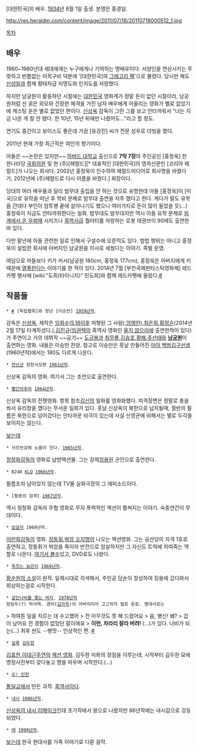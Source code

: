 [대한민국]의 배우. [[1934년]] 8월 1일 출생. 본명은 홍경일.

http://res.heraldm.com/content/image/2011/07/18/20110718000512_1.jpg

[[목차]]

== 배우 ==
1960~1980년대 세대에게는 누구에게나 기억하는 명배우이다. 서양인을 연상시키는 뚜렷하고 빈틈없는 이목구비 덕분에 '[대한민국]의 [[그레고리 펙]]'으로 불렸다. 당시만 해도 [[신성일]]과 함께 황태자급 지명도와 인지도를 자랑했다.

하지만 남궁원이 활동하던 시절에는 [[대한민국]] 영화계가 정말 돈이 없던 시절이라, 남궁원처럼 선 굵은 외모와 건장한 체격을 가진 남자 배우에게 어울리는 영화가 별로 없었기에 캐스팅 운은 별로 없었던 편이다. [[신상옥]] 감독이 그런 그를 보고 안타까워서 "너는 지금 나온 게 참 안 됐다. 한 10년, 15년 뒤에만 나왔어도..."라고 할 정도. 

연기도 중간이고 보이스도 좋은데 가끔 [유강진] 씨가 전문 성우로 더빙을 했다.

2011년 현재 가장 최근작은 여인의 향기이다.

아들은 ~~논란은 있지만~~ [[하버드 대학교]] 출신으로 '''7막 7장'''의 주인공인 [홍정욱] 전 한나라당 [[국회의원]] 및 현 (주)[헤럴드][* 대표적인 [대한민국]의 영자신문인 [코리아 헤럴드]가 나오는 회사다. 2002년 홍정욱이 인수하여 헤럴드미디어로 회사명을 바꿨다가, 2012년에 (주)헤럴드로 다시 이름을 바꿨다.] 회장이다.

당대의 여러 배우들과 달리 밤무대 출입을 안 하는 것으로 유명한데 아들 [홍정욱]이 [미국]으로 유학을 떠난 후 학비 문제로 밤무대 출연을 자주 했다고 한다. 게다가 딸도 유학을 간데다 부인이 암투병 끝에 살아나기도 했으니 여러가지로 돈이 많이 들었을 듯(...) 홍정욱이 지금도 안타까워한다는 일화. 밤무대도 밤무대지만 역시 아들 유학 문제로 [[외계에서 온 우뢰매]] 시리즈나 [[흑역사]]급 퀄러티를 자랑하는 로봇 태권브이 90에도 출연한 바 있다.

다만 말년에 아들 관련한 일로 인해서 구설수에 오른적도 있다. 범법 행위는 아니고 홍정욱이 설립한 회사에 아버지인 남궁원을 이사로 세웠다는 이야기. 족벌 운영.

여담으로 아들보다 키가 커서(남궁원 180cm, 홍정욱 177cm), 홍정욱은 아버지에게 키 때문에 [[열폭]]한다는 이야기를 한 적이 있다. 2014년 7월 [부천국제판타스틱영화제] 레드카펫 행사에 [wiki:"도희(타이니지)" 민도희]와 함께 레드카펫에 올랐다.[http://news.naver.com/main/read.nhn?mode=LSD&mid=sec&sid1=106&oid=213&aid=0000514776 #]
== 작품들 ==
 * [http://www.kmdb.or.kr/VOD/_sub/vod_basic.asp?nation=K&p_dataid=00528&mul_id=777&file_id=2934 #] [독립협회]와 청년 [이승만] [[1959년]]작.
감독은 [[신상옥]], 제작은 [[임화수]]([[5.16]]이후 처형된 그 사람),[[엄앵란]]),[[최은희]],[[황정순]](2014년 2월 17일 타계하셨다.),[[김진규]]([[임권택]]의 흑역사 영화인 [[울지 않으리]]에 출연한적이 있다)가 주연이고 거의 데뷔작 ~~공기~~
[[도금봉]]과 [[최무룡]],[[김승호]],[[황해]],[[주선태]]와 '''[[남궁원]]'''이 출연하는 영화. 내용은 이승만 찬양. 참고로 이승만은 훗날 만들어진 [http://www.kmdb.or.kr/VOD/_sub/vod_basic.asp?nation=K&p_dataid=00622&mul_id=784&file_id=6569 아아 백범김구선생](1960년작)에서는 180도 다르게 나온다.

 * [[연산군]] 장한사모편 [[1961년]]작.
신상옥 감독의 영화. 여기서 그는 조연으로 출연한다.

 * [[빨간마후라]] [[1964년]]작.

신상옥 감독의 전쟁영화. 항목 참조[[김신]]의 일화를 영화화했다. 피격장면은 정말로 총을 쏴서 유리창을 깼다는 무서운 일화가 있다. 훗날 신상옥이 북한으로 납치될때, 절반의 필름은 북한으로 넘어갔다는 안타까운 비극이 있는데 사실 신영균에 비해서는 별로 두각을 보이지는 않는다.

[http://www.kmdb.or.kr/VOD/_sub/vod_basic.asp?nation=K&p_dataid=00991&mul_id=17219&file_id=23247 보는데]

 * 사르빈강에 노을이 진다. [[1965년]]작.
[[정창화]]감독의 영화로 남방액션물. 그는 강제[[징용]]된 군인으로 출연한다.

 * 8240 [[KLO]] [[1966년]]작.
필름조차 남아있지 않는데 TV물 실화극장의 그 에피소드이다.

 * [황혼의 검객] [[1967년]]작.
역시 정창화 감독의 무협 영화로 무지 폭력적인 액션이 펼쳐지는 이야기. 숙종연간이 무대이다.

 * [[암살자]] 1969년작.

[[이만희]]감독의 영화. [[장동휘]],[[박암]],[[오지명]]이 나오는 액션영화. 그는 공산당의 자객 1호로 출연하고, 장동휘가 박암을 죽이자 반전으로 암살하지만 그 자신도 트럭에 치여죽는 역할로 나온다. [http://www.kmdb.or.kr/VOD/_sub/vod_basic.asp?nation=K&p_dataid=01823&mul_id=923&file_id=3003 여기서 볼수]있고, DVD로도 나왔다.

 * [[독짓는 늙은이]] [[1969년]]작.
[http://www.kmdb.or.kr/VOD/_sub/vod_basic.asp?nation=K&p_dataid=01851&mul_id=1028&file_id=7944 황순원의 소설]이 원작. 일제시대로 각색해서, 주인공 당손이 장성하여 징용에 갔다와서 회상하는걸로 시작한다.

 * [[살인나비를 쫓는 여자]], [[1978년]]작
 장임두(?) 박사역. 경미([[김자옥]])의 아버지이자 고고학자 필로 등장. 명대사로는 

> 하여튼 일을 치르는 데 수고했어 
> 전 아무것도 못 해 드렸어요 
> 음, 병신! 왜? 
> 겁이 났어요 전 경험이 없었단 말이에요 
> '''이런, 차라리 잘라 버려!'''
(...)가 있다. 나비가 되는(...) 최후 씬도 --병맛-- 인상적인 편. [https://www.google.com/url?sa=t&source=web&rct=j&ei=OIKzUtqrGtfCoAT664DICg&url=http://www.youtube.com/movie%3Fv%3DwCK9VfNF9EM&cd=2&ved=0CCwQtwIwAQ&usg=AFQjCNG_B540zjDMbT3ostFqt9uxM-h7lA #] 

 * [[실록]] [[김두한]]
[[김효천]],[[이대근]]주연의 [http://www.kmdb.or.kr/VOD/_sub/vod_basic.asp?nation=K&p_dataid=02847&mul_id=1073&file_id=7909 액션 영화]. 김두한 미화의 정점을 이루는데, 시작부터 김두한 묘에 영정사진부터 갖다놓고 향을 피우며 시작한다.(...)

 * [[오! 인천]]
[[통일교]]에서 만든 괴작. [[흑역사]]이다.

 * [[내시]] [[1986년]]작.
[http://www.kmdb.or.kr/VOD/_sub/vod_basic.asp?nation=K&p_dataid=03983&mul_id=13900&file_id=15942 신상옥의 내시 리메이크]인데 초기작에서 왕으로 나왔지만 86년작에는 내시감으로 강등되었다.

 * [[애]] [[1999년]]작.
[http://www.kmdb.or.kr/VOD/_sub/vod_basic.asp?nation=K&p_dataid=04993&mul_id=13895&file_id=15935 보는데] 한국 현대사를 가족 이야기로 다룬 걸작.
